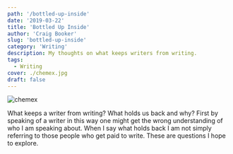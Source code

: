 ```yaml
---
path: '/bottled-up-inside'
date: '2019-03-22'
title: 'Bottled Up Inside'
author: 'Craig Booker'
slug: 'bottled-up-inside'
category: 'Writing'
description: My thoughts on what keeps writers from writing.
tags:
  - Writing
cover: ./chemex.jpg
draft: false
---
```


![chemex](/img/chemex.jpg)

What keeps a writer from writing? What holds us back and why? First by speaking of a writer in this way one might get the wrong understanding of who I am speaking about. When I say what holds back I am not simply referring to those people who get paid to write. These are questions I hope to explore.
